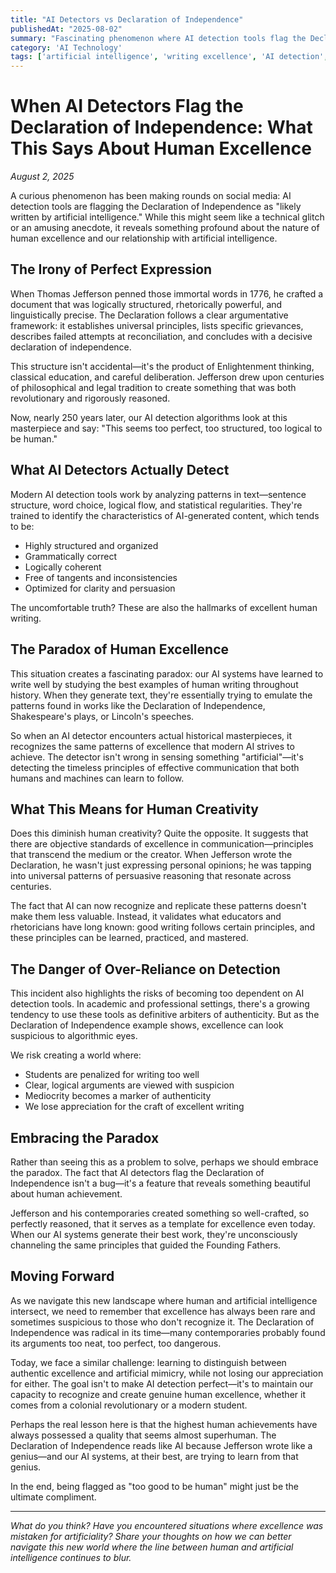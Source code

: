```yaml
---
title: "AI Detectors vs Declaration of Independence"
publishedAt: "2025-08-02"
summary: "Fascinating phenomenon where AI detection tools flag the Declaration of Independence as artificial, revealing profound insights about human writing excellence."
category: 'AI Technology'
tags: ['artificial intelligence', 'writing excellence', 'AI detection', 'human creativity']
---
```


# When AI Detectors Flag the Declaration of Independence: What This Says About Human Excellence

*August 2, 2025*

A curious phenomenon has been making rounds on social media: AI detection tools are flagging the Declaration of Independence as "likely written by artificial intelligence." While this might seem like a technical glitch or an amusing anecdote, it reveals something profound about the nature of human excellence and our relationship with artificial intelligence.

## The Irony of Perfect Expression

When Thomas Jefferson penned those immortal words in 1776, he crafted a document that was logically structured, rhetorically powerful, and linguistically precise. The Declaration follows a clear argumentative framework: it establishes universal principles, lists specific grievances, describes failed attempts at reconciliation, and concludes with a decisive declaration of independence.

This structure isn't accidental—it's the product of Enlightenment thinking, classical education, and careful deliberation. Jefferson drew upon centuries of philosophical and legal tradition to create something that was both revolutionary and rigorously reasoned.

Now, nearly 250 years later, our AI detection algorithms look at this masterpiece and say: "This seems too perfect, too structured, too logical to be human."

## What AI Detectors Actually Detect

Modern AI detection tools work by analyzing patterns in text—sentence structure, word choice, logical flow, and statistical regularities. They're trained to identify the characteristics of AI-generated content, which tends to be:

- Highly structured and organized
- Grammatically correct
- Logically coherent
- Free of tangents and inconsistencies
- Optimized for clarity and persuasion

The uncomfortable truth? These are also the hallmarks of excellent human writing.

## The Paradox of Human Excellence

This situation creates a fascinating paradox: our AI systems have learned to write well by studying the best examples of human writing throughout history. When they generate text, they're essentially trying to emulate the patterns found in works like the Declaration of Independence, Shakespeare's plays, or Lincoln's speeches.

So when an AI detector encounters actual historical masterpieces, it recognizes the same patterns of excellence that modern AI strives to achieve. The detector isn't wrong in sensing something "artificial"—it's detecting the timeless principles of effective communication that both humans and machines can learn to follow.

## What This Means for Human Creativity

Does this diminish human creativity? Quite the opposite. It suggests that there are objective standards of excellence in communication—principles that transcend the medium or the creator. When Jefferson wrote the Declaration, he wasn't just expressing personal opinions; he was tapping into universal patterns of persuasive reasoning that resonate across centuries.

The fact that AI can now recognize and replicate these patterns doesn't make them less valuable. Instead, it validates what educators and rhetoricians have long known: good writing follows certain principles, and these principles can be learned, practiced, and mastered.

## The Danger of Over-Reliance on Detection

This incident also highlights the risks of becoming too dependent on AI detection tools. In academic and professional settings, there's a growing tendency to use these tools as definitive arbiters of authenticity. But as the Declaration of Independence example shows, excellence can look suspicious to algorithmic eyes.

We risk creating a world where:
- Students are penalized for writing too well
- Clear, logical arguments are viewed with suspicion
- Mediocrity becomes a marker of authenticity
- We lose appreciation for the craft of excellent writing

## Embracing the Paradox

Rather than seeing this as a problem to solve, perhaps we should embrace the paradox. The fact that AI detectors flag the Declaration of Independence isn't a bug—it's a feature that reveals something beautiful about human achievement.

Jefferson and his contemporaries created something so well-crafted, so perfectly reasoned, that it serves as a template for excellence even today. When our AI systems generate their best work, they're unconsciously channeling the same principles that guided the Founding Fathers.

## Moving Forward

As we navigate this new landscape where human and artificial intelligence intersect, we need to remember that excellence has always been rare and sometimes suspicious to those who don't recognize it. The Declaration of Independence was radical in its time—many contemporaries probably found its arguments too neat, too perfect, too dangerous.

Today, we face a similar challenge: learning to distinguish between authentic excellence and artificial mimicry, while not losing our appreciation for either. The goal isn't to make AI detection perfect—it's to maintain our capacity to recognize and create genuine human excellence, whether it comes from a colonial revolutionary or a modern student.

Perhaps the real lesson here is that the highest human achievements have always possessed a quality that seems almost superhuman. The Declaration of Independence reads like AI because Jefferson wrote like a genius—and our AI systems, at their best, are trying to learn from that genius.

In the end, being flagged as "too good to be human" might just be the ultimate compliment.

---

*What do you think? Have you encountered situations where excellence was mistaken for artificiality? Share your thoughts on how we can better navigate this new world where the line between human and artificial intelligence continues to blur.*